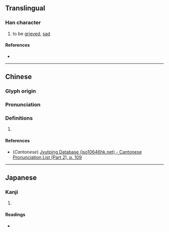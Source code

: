 {{character info/new}}
==Translingual==

===Han character===
{{Han char|rn=61|rad=心|as=10|sn=13|four=|canj=PRBC|ids=⿰忄員}}

# to be [[grieved]], [[sad]]

====References====
* {{Han ref|kx=0396.110|dkj=10985|dj=0734.180|hdz=42336.100|uh=612A|ud=24874}}

----

==Chinese==
{{zh-forms}}

===Glyph origin===
{{Han etym}}

===Pronunciation===
{{zh-pron
|m=yún
|c=wan4
|mc=y
|oc=y
|ma=
|cat=a
}}

===Definitions===
{{zh-hanzi}}

# {{rfdef|zh}}
====References====
* (''Cantonese'') [http://www.iso10646hk.net/jp/document/download.jsp Jyutping Database (iso10646hk.net) - Cantonese Pronunciation List (Part 2), p. 109]

----

==Japanese==

===Kanji===
{{ja-kanji|grade=|rs=心10}}

# {{defn|lang=ja|sort=心10}}

====Readings====
* {{ja-readings|on=[[うん]] (un), [[いん]] (in)|kun=[[うれえるさま]] (ureerusama), [[うごく]] (ugoku), [[うれえる]] (ureeru)}}